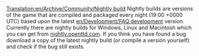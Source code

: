 [[Translation:en/Archive/Community/Nightly build]]
Nightly builds are versions of the game that are compiled and packaged every night (19:00 +0000 UTC) based upon the latest [[en/Development/FAQ development]] version. Currently there are nightly builds for Windows, Linux and Macintosh which you can get from [http://nightly.openttd.com/ nightly.openttd.com]. If you think you have found a bug download a copy of the latest nightly build (or compile a version yourself) and check if the bug still exists.